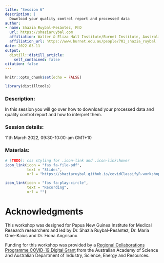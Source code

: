 ```yaml
---
title: "Session 6"
description: |
  Download your quality control report and processed data
author: 
- name: Shazia Ruybal-Pesántez, PhD
  url: https://shaziaruybal.com
  affiliation: Walter & Eliza Hall Institute/Burnet Institute, Australia
  affiliation_url: https://www.burnet.edu.au/people/701_shazia_ruybal
date: 2022-03-11
output:
  distill::distill_article:
    self_contained: false
citation: false
---
```


```r
knitr::opts_chunk$set(echo = FALSE)
```

```r
library(distilltools)
```

### Description:
In this session you will go over how to download your processed data and quality control report and how to interpret them. 

### <i class="fas fa-calendar-alt"></i> Session details:
11th March 2022, 09:30-10:00-am GMT+10

### <i class="fas fa-book-open"></i> Materials:
```r
# [TODO]: css styling for .icon-link and .icon-link:hover
icon_link(icon = "fas fa-file-pdf",
          text = "Slides",
          url = "https://shaziaruybal.github.io/covidClassifyR-workshop/slides/session6/session6_slides.html")

icon_link(icon = "fas fa-play-circle",
          text = "Recording",
          url = "")
```

# Acknowledgments {.appendix}

This workshop was designed for Papua New Guinea Institute for Medical Research researchers and led by Dr. Shazia Ruybal-Pesántez, Dr. Maria Ome-Kaius and Dr. Fiona Angrisano. 

Funding for this workshop was provided by a [Regional Collaborations Programme COVID-19 Digital Grant](https://www.science.org.au/news-and-events/news-and-media-releases/regional-research-set-get-digital-boost) from the Australian Academy of Science and Australian Department of Industry, Science, Energy and Resources. 